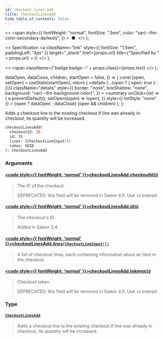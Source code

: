 ```yaml
---
id: checkout-lines-add
title: checkoutLinesAdd
hide_table_of_contents: false
---
```


  <>
    <span
      style={{
        fontWeight: "normal",
        fontSize: ".5em",
        color: "var(--ifm-color-secondary-darkest)",
      }}
    >
      &nbsp;●&nbsp;
    </span>
  </>
);

  <>
    Specification
    <a
      className="link"
      style={{ fontSize: "1.5em", paddingLeft: "4px" }}
      target="\_blank"
      href={props.url}
      title={"Specified by " + props.url}
    >
      ⎘
    </a>
  </>
);

  <>
    <span className={"badge badge--" + props.class}>{props.text}</span>
  </>
);


  dataOpen,
  dataClose,
  children,
  startOpen = false,
}) => {
  const [open, setOpen] = useState(startOpen);
  return (
    <details
      {...(open ? { open: true } : {})}
      className="details"
      style={{
        border: "none",
        boxShadow: "none",
        background: "var(--ifm-background-color)",
      }}
    >
      <summary
        onClick={(e) => {
          e.preventDefault();
          setOpen((open) => !open);
        }}
        style={{ listStyle: "none" }}
      >
        {open ? dataOpen : dataClose}
      </summary>
      {open && children}
    </details>
  );
};

Adds a checkout line to the existing checkout.If line was already in checkout, its quantity will be increased.

```graphql
checkoutLinesAdd(
  checkoutId: ID
  id: ID
  lines: [CheckoutLineInput!]!
  token: UUID
): CheckoutLinesAdd
```

### Arguments

#### [<code style={{ fontWeight: 'normal' }}>checkoutLinesAdd.<b>checkoutId</b></code>](#)<Bullet />[`ID`](../../../api-storefront/miscellaneous/scalars/id) <Badge class="secondary" text="scalar"/>

> The ID of the checkout.
>
> DEPRECATED: this field will be removed in Saleor 4.0. Use `id` instead.

#### [<code style={{ fontWeight: 'normal' }}>checkoutLinesAdd.<b>id</b></code>](#)<Bullet />[`ID`](../../../api-storefront/miscellaneous/scalars/id) <Badge class="secondary" text="scalar"/>

> The checkout's ID.
>
> Added in Saleor 3.4.

#### [<code style={{ fontWeight: 'normal' }}>checkoutLinesAdd.<b>lines</b></code>](#)<Bullet />[`[CheckoutLineInput!]!`](../../../api-storefront/checkout/inputs/checkout-line-input) <Badge class="secondary" text="non-null"/> <Badge class="secondary" text="input"/>

> A list of checkout lines, each containing information about an item in the checkout.

#### [<code style={{ fontWeight: 'normal' }}>checkoutLinesAdd.<b>token</b></code>](#)<Bullet />[`UUID`](../../../api-storefront/miscellaneous/scalars/uuid) <Badge class="secondary" text="scalar"/>

> Checkout token.
>
> DEPRECATED: this field will be removed in Saleor 4.0. Use `id` instead.

### Type

#### [`CheckoutLinesAdd`](../../../api-storefront/checkout/objects/checkout-lines-add) <Badge class="secondary" text="object"/>

> Adds a checkout line to the existing checkout.If line was already in checkout, its quantity will be increased.
